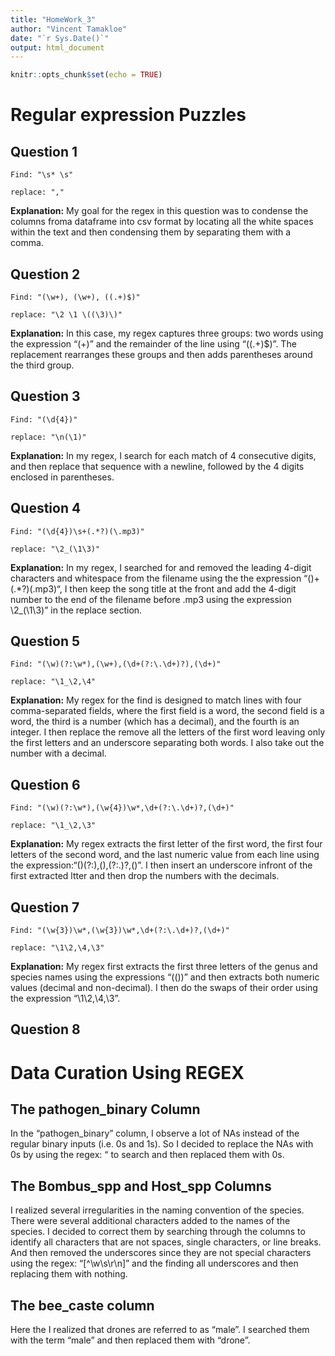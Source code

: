 ---
title: "HomeWork_3"
author: "Vincent Tamakloe"
date: "`r Sys.Date()`"
output: html_document
---

```{r setup, include=FALSE}
knitr::opts_chunk$set(echo = TRUE)
```


# Regular expression Puzzles

## **Question 1**
```
Find: "\s* \s" 

replace: ","
```

**Explanation:** My goal for the regex in this question was to condense the columns froma dataframe into csv format by locating all the white spaces within the text and then condensing them by separating them with a comma.


## **Question 2**
```
Find: "(\w+), (\w+), ((.+)$)" 

replace: "\2 \1 \((\3)\)"
```

**Explanation:** In this case, my regex captures three groups: two words using the expression "(\w+)" and the remainder of the line using "((.+)$)". The replacement rearranges these groups and then adds parentheses around the third group.


## **Question 3**
```
Find: "(\d{4})" 

replace: "\n(\1)"
```

**Explanation:** In my regex, I search for each match of 4 consecutive digits, and then replace that sequence with a newline, followed by the 4 digits enclosed in parentheses.


## **Question 4**
```
Find: "(\d{4})\s+(.*?)(\.mp3)" 

replace: "\2_(\1\3)"
```

**Explanation:** In my regex, I searched for and removed the leading 4-digit characters and whitespace from the filename using the the expression "(\d{4})\s+(.*?)(\.mp3)", I then keep the song title at the front and add the 4-digit number to the end of the filename before .mp3 using the expression \2_(\1\3)" in the replace section.


## **Question 5**
```
Find: "(\w)(?:\w*),(\w+),(\d+(?:\.\d+)?),(\d+)" 

replace: "\1_\2,\4"
```

**Explanation:**
My regex for the find is designed to match lines with four comma-separated fields, where the first field is a word, the second field is a word, the third is a number (which has a decimal), and the fourth is an integer. I then replace the remove all the letters of the first word leaving only the first letters and an underscore separating both words. I also take out the number with a decimal.


## **Question 6**
```
Find: "(\w)(?:\w*),(\w{4})\w*,\d+(?:\.\d+)?,(\d+)"  

replace: "\1_\2,\3"
```

**Explanation:** My regex extracts the first letter of the first word, the first four letters of the second word, and the last numeric value from each line using the expression:"(\w)(?:\w*),(\w{4})\w*,\d+(?:\.\d+)?,(\d+)". I then insert an underscore infront of the first extracted ltter and then drop the numbers with the decimals.


## **Question 7**
```
Find: "(\w{3})\w*,(\w{3})\w*,\d+(?:\.\d+)?,(\d+)" 

replace: "\1\2,\4,\3"
```

**Explanation:** My regex first extracts the first three letters of  the genus and species names using the expressions "((\w{3})\w*)" and then extracts both numeric values (decimal and non-decimal). I then do the swaps of their order using the expression "\1\2,\4,\3".


## **Question 8**
# Data Curation Using REGEX

## The pathogen_binary Column
In the “pathogen_binary” column, I observe a lot of NAs instead of the regular binary inputs (i.e. 0s and 1s). So I decided to replace the NAs with 0s by using the regex: "\bNA\b" to search and then replaced them with 0s. 

## The Bombus_spp and Host_spp Columns
I realized several irregularities in the naming convention of the species. There were several additional characters added to the names of the species. I decided to correct them by searching through the columns to identify all characters that are not spaces, single characters, or line breaks. And then removed the underscores since they are not special characters using the regex: "[^\w\s\r\n]" and the finding all underscores and then replacing them with nothing.

## The bee_caste column
Here the I realized that drones are referred to as "male". I searched them with the term "male" and then replaced them with "drone". 
